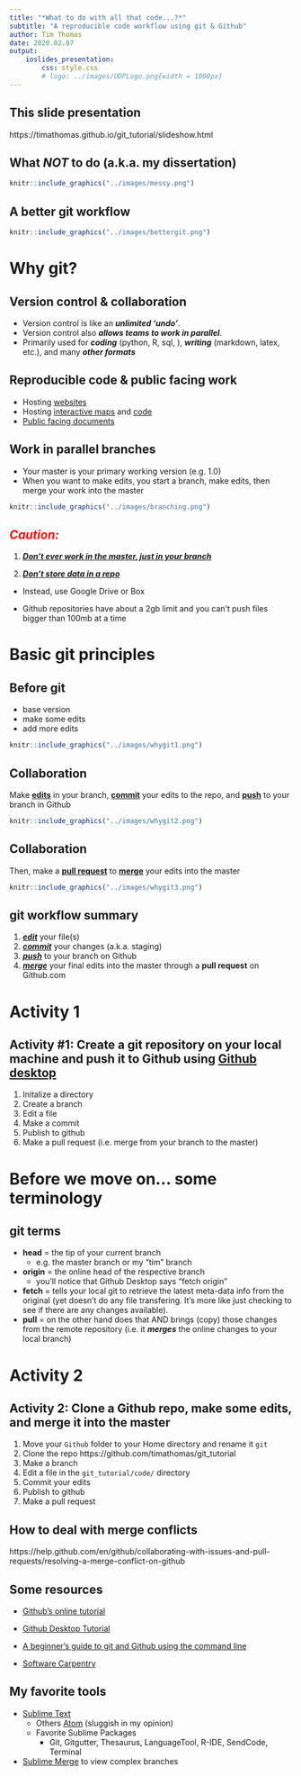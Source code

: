 ```yaml
---
title: "*What to do with all that code...?*"
subtitle: "A reproducible code workflow using git & Github"
author: Tim Thomas
date: 2020.02.07
output: 
    ioslides_presentation:
        css: style.css
        # logo: ../images/UDPLogo.png{width = 1000px}
---
```


## This slide presentation

https://timathomas.github.io/git_tutorial/slideshow.html

## What ___NOT___ to do (a.k.a. my dissertation)

```r
knitr::include_graphics("../images/messy.png")
```

## A better git workflow 

```r
knitr::include_graphics("../images/bettergit.png")
```

# Why git?

## Version control & collaboration

* Version control is like an ***unlimited ‘undo’***.
* Version control also ***allows teams to work in parallel***.
* Primarily used for ***coding*** (python, R, sql, ), ***writing*** (markdown, latex, etc.), and many ***other formats***

## Reproducible code & public facing work

* Hosting [websites](https://evictions.study)
* Hosting [interactive maps](https://cci-ucb.github.io/sensitive_communities/map.html) and [code](https://github.com/cci-ucb/sensitive_communities)
* [Public facing documents](https://gitlab.com/timathomas/talks/-/tree/master/Presentation_PDFs)

## Work in parallel branches

* Your master is your primary working version (e.g. 1.0)
* When you want to make edits, you start a branch, make edits, then merge your work into the master

```r
knitr::include_graphics("../images/branching.png")
```

## <span style="color:red">*Caution:*</spam>

1. <u>***Don't ever work in the master, just in your branch***</u>

2. <u>***Don't store data in a repo***</u></span>

* Instead, use Google Drive or Box

* Github repositories have about a 2gb limit and you can't push files bigger than 100mb at a time 

# Basic git principles

## Before git

* base version
* make some edits
* add more edits

```r
knitr::include_graphics("../images/whygit1.png")
```

## Collaboration

Make <u>**edits**</u> in your branch, <u>**commit**</u> your edits to the repo, and <u>**push**</u> to your branch in Github

```r
knitr::include_graphics("../images/whygit2.png")
```

## Collaboration

Then, make a <u>**pull request**</u> to <u>**merge**</u> your edits into the master

```r
knitr::include_graphics("../images/whygit3.png")
```

## git workflow summary

1. <u>***edit***</u> your file(s)
2. <u>***commit***</u> your changes (a.k.a. staging)
3. <u>***push***</u> to your branch on Github
4. <u>***merge***</u> your final edits into the master through a **pull request** on Github.com

<!-- # Prepare for activity 1 -->

<!-- ## Prep -->
<!-- 1. Download [Gihub desktop](https://desktop.github.com) -->
<!-- 1. Make a "git" directory in your Home directory -->
<!-- 1. Open the Github Desktop Application -->

# Activity 1

## Activity #1: Create a git repository on your local machine and push it to Github using [Github desktop](https://desktop.github.com)

1. Initalize a directory
2. Create a branch
3. Edit a file
4. Make a commit 
5. Publish to github
6. Make a pull request (i.e. merge from your branch to the master)

# Before we move on... some terminology 

## git terms

* **head** = the tip of your current branch
    * e.g. the master branch or my "tim" branch
* **origin** = the online head of the respective branch
    * you'll notice that Github Desktop says "fetch origin"
* **fetch** = tells your local git to retrieve the latest meta-data info from the original (yet doesn't do any file transfering. It's more like just checking to see if there are any changes available). 
* **pull** = on the other hand does that AND brings (copy) those changes from the remote repository (i.e. it ***merges*** the online changes to your local branch)

# Activity 2

## Activity 2: Clone a Github repo, make some edits, and merge it into the master

1. Move your `Github` folder to your Home directory and rename it `git`
1. Clone the repo https://github.com/timathomas/git_tutorial
1. Make a branch
3. Edit a file in the `git_tutorial/code/` directory
4. Commit your edits
5. Publish to github
6. Make a pull request

## How to deal with merge conflicts

https://help.github.com/en/github/collaborating-with-issues-and-pull-requests/resolving-a-merge-conflict-on-github

## Some resources

* [Github's online tutorial](https://guides.github.com/activities/hello-world/)

* [Github Desktop Tutorial](https://help.github.com/en/desktop/getting-started-with-github-desktop/creating-your-first-repository-using-github-desktop)

* [A beginner's guide to git and Github using the command line](https://towardsdatascience.com/getting-started-with-git-and-github-6fcd0f2d4ac6)

* [Software Carpentry](https://software-carpentry.org/lessons/)

## My favorite tools
* [Sublime Text](https://www.sublimetext.com)
    - Others [Atom](https://atom.io) (sluggish in my opinion)
    - Favorite Sublime Packages
        + Git, Gitgutter, Thesaurus, LanguageTool, R-IDE, SendCode, Terminal
* [Sublime Merge](https://www.sublimemerge.com) to view complex branches

<!-- #  -->

<!-- This tutorial is taken largely from  -->

<!-- --- -->

<!-- ## Getting started  -->
<!-- 1. Open `terminal` in windows or `powershell` in Windows -->


<!-- Creating a repository  -->

<!-- ```{code} -->
<!-- cd ~/Desktop # navigate to a directory -->
<!-- mkdir planets # make a directory (folder) calles plamets -->
<!-- cd planets # move into that directory -->

<!-- git init # initialize the directory -->

<!-- ls # take a look inside -->

<!-- ls -a # look a little deeper -->

<!-- git status # check the git status -->
<!-- ``` -->
<!-- --- -->

<!-- Tracking changes  -->

<!-- ``` -->
<!-- mkdir moons # make another directory called moons -->
<!-- nano mars.txt # create a text file using the core editor -->
<!-- Cold and dry, but everything is my favorite color -->
<!--     # press ctrl X, y, return -->
<!-- cat mars.txt # look at -->

<!-- git status # check the git status -->
<!-- git add mars.txt # stage mars.txt -->
<!-- git status # check the additions -->

<!-- git commit -m "Start notes on Mars as a base" -->
<!-- git status -->
<!-- ``` -->

<!-- After you commit, git takes everything we added (staged) and stores a permanent copy in the `.git` directory. This is called a [commit](http://swcarpentry.github.io/git-novice/reference#commit) and it's identifier is named in the commit output.  -->

<!-- ---  -->

<!-- Check the commit -->
<!-- ``` -->
<!-- git log -->
<!-- ``` -->

<!-- Adding some changes -->
<!-- ``` -->
<!-- nano mars.txt -->
<!-- Cold and dry, but everything is my favorite color -->
<!-- The two moons may be a problem for Wolfman -->

<!-- cat mars.txt -->

<!-- git status -->
<!-- git diff -->

<!-- git commit -m "Add concerns about effects of Mars' moons on Wolfman" -->
<!--     # this won't work until we add (stage) it -->

<!-- git add mars.txt -->
<!-- git commit -m "Add concerns about effects of Mars' moons on Wolfman" -->
<!-- ``` -->

<!-- --- -->

<!-- Let's add some more -->
<!-- ``` -->
<!-- nano mars.txt -->
<!-- But the Mummy will appreciate the lack of humidity -->

<!-- cat mars.txt -->

<!-- git diff -->

<!-- git add mars.txt -->
<!-- git diff -->
<!-- git diff --staged -->

<!-- git commit -m "Discuss concerns about Mars' climate for Mummy" -->

<!-- git status -->

<!-- git log -->
<!-- git log -1 -->
<!-- git log --oneline -->
<!-- ``` -->

<!-- --- -->

<!-- Exploring histories -->
<!-- ``` -->
<!-- nano mars.txt -->
<!-- An ill-considered change -->

<!-- git diff HEAD mars.txt -->

<!-- git add mars.txt -->
<!-- git commit -m "considerations" -->

<!-- git log -->
<!-- git log --oneline -->
<!-- git diff HEAD~1 mars.txt -->
<!-- git diff HEAD~2 mars.txt -->
<!-- ``` -->

<!-- --- -->

<!-- Checkout an older version -->
<!-- ``` -->
<!-- git log --oneline -->

<!-- git checkout HEAD~2 mars.txt -->
<!-- cat mars.txt -->

<!-- git checkout HEAD mars.txt -->
<!-- cat mars.txt -->

<!-- git checkout HEAD~1 mars.txt -->
<!-- cat mars.txt -->
<!-- git add mars.txt -->
<!-- git commit -m "reverting to previous version" -->
<!-- ``` -->

<!-- --- -->
<!-- ## Branching -->
<!-- ``` -->
<!-- git branch wip -->
<!-- git branch -->

<!-- git checkout wip -->
<!-- git branch -->

<!-- nano mars.txt -->
<!-- Elon is giving us a ride tomorrow -->
<!-- git add mars.txt -->
<!-- git commit -m "travel plans" -->
<!-- cat mars.txt -->

<!-- git checkout master -->
<!-- cat mars.txt -->

<!-- git merge wip -->
<!-- cat mars.txt -->
<!-- git merge wip -->
<!-- cat mars.txt -->
<!-- ``` -->
<!-- * Don't work on the master branch -->

<!-- --- -->

<!-- ### Collaboration with [github.com](https://github.com) -->
<!-- * Github is great for public repos -->
<!-- * Gitlab is great for more security and private repos -->
<!-- * both allow collaboration -->

<!-- --- -->

<!-- Make some commits and then do a pull request  -->
<!-- This way, collaborators can see what you're working on  -->
<!-- Name it  -->
<!-- ``` -->
<!-- WIP: .... -->
<!-- ``` -->

<!-- --- -->
<!-- ### Connecting your local repository to github.com -->
<!-- ...push an existing repository from the command line -->
<!-- ``` -->
<!-- git remote add origin https://github.com/timathomas/planets.git -->
<!-- git push -u origin master  -->
<!-- ``` -->

<!-- When you're on a branch -->
<!-- ``` -->
<!-- git push origin <branch name> -->
<!-- ``` -->

<!-- --- -->

<!-- ``` -->
<!-- echo "*~" >> .gitignore -->

<!-- git add .gitignore -->
<!-- git commit -m "add .gitignore" -->
<!-- git push origin master  -->
<!-- ``` -->

<!-- --- -->
<!-- ### My Workflow -->
<!-- * Start or fork a repo -->
<!-- * clone the online repo to my local machine -->
<!-- * make some base edits to the README.md -->
<!-- * BRANCH! (Stay off the master) -->
<!--     - If I'm collaborating, do a pull request online sooner than later -->
<!--         + label it `WIP: branch name` -->
<!--     - Stage and commit often (like your habit of saving a file) -->

<!-- --- -->
<!-- ### My Workflow -->
<!-- * After you've completed a task or reached a goal, merge your branch to the master. -->
<!--     - If you're collaborating, merge through the online repo, not through the terminal -->

<!-- ### Suggestions -->
<!-- * Keep a log.md and update the README.md file often -->

<!-- --- -->

<!-- #### My favorite tools -->
<!-- * [Sublime Text](https://www.sublimetext.com) -->
<!--     - Others [Atom](https://atom.io) (sluggish in my opinion) -->
<!--     - Favorite Sublime Packages -->
<!--         + Git, Gitgutter, Thesaurus, LanguageTool, R-IDE, SendCode, Terminal -->
<!-- * [Sublime Merge](https://www.sublimemerge.com) to view complex branches -->
